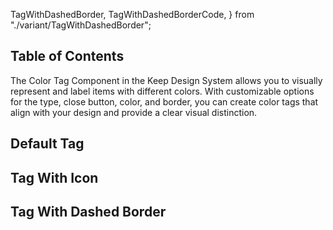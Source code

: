   TagWithDashedBorder,
  TagWithDashedBorderCode,
} from "./variant/TagWithDashedBorder";


## Table of Contents

The Color Tag Component in the Keep Design System allows you to visually represent and label items with different colors. With customizable options for the type, close button, color, and border, you can create color tags that align with your design and provide a clear visual distinction.

## Default Tag

<CodePreview code={DefaultTagCode}>
  <DefaultTag />
</CodePreview>

## Tag With Icon

<CodePreview code={TagWithIconCode}>
  <TagWithIcon />
</CodePreview>

## Tag With Dashed Border

<CodePreview code={TagWithDashedBorderCode}>
  <TagWithDashedBorder />
</CodePreview>
